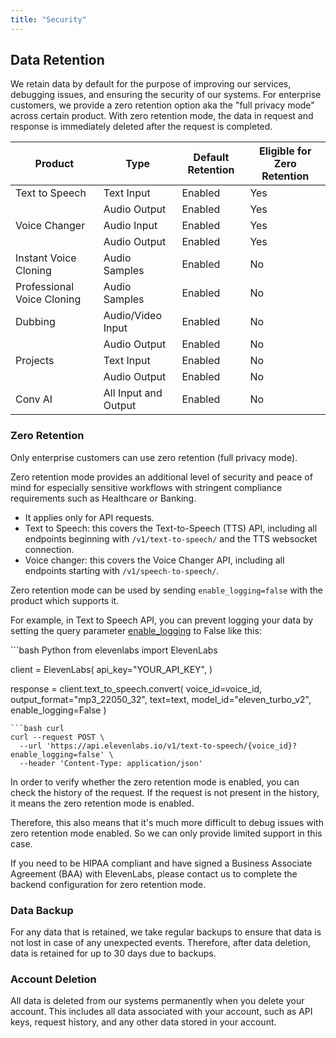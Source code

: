 ```yaml
---
title: "Security"
---
```


## Data Retention
We retain data by default for the purpose of improving our services, debugging issues, and ensuring the security of our systems.
For enterprise customers, we provide a zero retention option aka the "full privacy mode" across certain product. With zero retention mode, the data in request and response is immediately deleted after the request is completed.

| Product  | Type | Default Retention | Eligible for Zero Retention
| ------------- | ------------- | ------------- |------------- |
| Text to Speech  | Text Input | Enabled  | Yes
|   | Audio Output | Enabled  | Yes
| Voice Changer | Audio Input | Enabled  | Yes
|  | Audio Output | Enabled  | Yes
| Instant Voice Cloning | Audio Samples | Enabled  | No
| Professional Voice Cloning | Audio Samples | Enabled  | No
| Dubbing | Audio/Video Input | Enabled  | No
|  | Audio Output | Enabled  | No
| Projects | Text Input | Enabled  | No
|  | Audio Output | Enabled  | No
| Conv AI | All Input and Output | Enabled  | No

### Zero Retention
<Info> Only enterprise customers can use zero retention (full privacy mode).</Info>

Zero retention mode provides an additional level of security and peace of mind for especially sensitive workflows with stringent compliance requirements such as Healthcare or Banking.

- It applies only for API requests.
- Text to Speech: this covers the Text-to-Speech (TTS) API, including all endpoints beginning with ``/v1/text-to-speech/`` and the TTS websocket connection.
- Voice changer: this covers the Voice Changer API, including all endpoints starting with `/v1/speech-to-speech/`.

Zero retention mode can be used by sending `enable_logging=false` with the product which supports it.

For example, in Text to Speech API, you can prevent logging your data by setting the query parameter [enable_logging](https://elevenlabs.io/docs/api-reference/text-to-speech#parameter-enable-logging) to False like this:

<CodeGroup>
```bash Python
from elevenlabs import ElevenLabs

client = ElevenLabs(
    api_key="YOUR_API_KEY",
)

response = client.text_to_speech.convert(
    voice_id=voice_id,
    output_format="mp3_22050_32",
    text=text,
    model_id="eleven_turbo_v2",
    enable_logging=False
)
```
```bash curl
curl --request POST \
  --url 'https://api.elevenlabs.io/v1/text-to-speech/{voice_id}?enable_logging=false' \
  --header 'Content-Type: application/json'
```
</CodeGroup>


In order to verify whether the zero retention mode is enabled, you can check the history of the request. If the request is not present in the history, it means the zero retention mode is enabled.

Therefore, this also means that it's much more difficult to debug issues with zero retention mode enabled. So we can only provide limited support in this case.

If you need to be HIPAA compliant and have signed a Business Associate Agreement (BAA) with ElevenLabs, please contact us to complete the backend configuration for zero retention mode.

### Data Backup
For any data that is retained, we take regular backups to ensure that data is not lost in case of any unexpected events. Therefore, after data deletion, data is retained for up to 30 days due to backups.

### Account Deletion
All data is deleted from our systems permanently when you delete your account. This includes all data associated with your account, such as API keys, request history, and any other data stored in your account.
